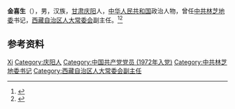 '''金喜生'''（{{bd|1942年|1月|}}），男，汉族，[[甘肃|甘肃]][[庆阳|庆阳]]人，[[中华人民共和国|中华人民共和国]]政治人物，曾任[[中共林芝地委|中共林芝地委]]书记，[[西藏自治区人大常委会|西藏自治区人大常委会]]副主任。<ref>{{Cite book|title=中华人民共和国职官志|author=何虎生, 李耀东, 向常福主编|publisher=中国社会出版社|year=2003|isbn=9787800883934|location=北京|pages=}}</ref><ref>{{Cite web|title=当代人物|url=http://www.linzhi.gov.cn/linzhi/zmlz/201812/f460105e93024e4085baecfd2ced1ae4.shtml|accessdate=2020-08-16|work=林芝市人民政府}}</ref>

== 参考资料 ==
{{reflist}}

{{中国人物小作品}}

{{Authority control}}
{{DEFAULTSORT:Jin金}}
[[Category:金姓|Xi]]
[[Category:庆阳人|Category:庆阳人]]
[[Category:中国共产党党员_(1972年入党)|Category:中国共产党党员 (1972年入党)]]
[[Category:中共林芝地委书记|Category:中共林芝地委书记]]
[[Category:西藏自治区人大常委会副主任|Category:西藏自治区人大常委会副主任]]